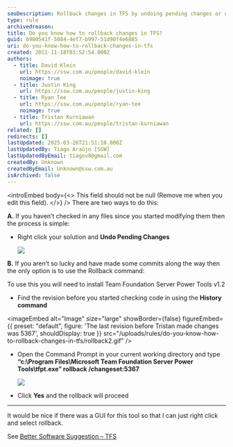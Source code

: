 ```yaml
---
seoDescription: Rollback changes in TFS by undoing pending changes or using Team Foundation Server Power Tools to revert unwanted code revisions.
type: rule
archivedreason:
title: Do you know how to rollback changes in TFS?
guid: 6980541f-5084-4ef7-b997-51d90f4e6885
uri: do-you-know-how-to-rollback-changes-in-tfs
created: 2011-11-18T03:52:54.000Z
authors:
  - title: David Klein
    url: https://ssw.com.au/people/david-klein
    noimage: true
  - title: Justin King
    url: https://ssw.com.au/people/justin-king
  - title: Ryan Tee
    url: https://ssw.com.au/people/ryan-tee
    noimage: true
  - title: Tristan Kurniawan
    url: https://ssw.com.au/people/tristan-kurniawan
related: []
redirects: []
lastUpdated: 2025-03-26T21:51:10.000Z
lastUpdatedBy: Tiago Araújo [SSW]
lastUpdatedByEmail: tiagov8@gmail.com
createdBy: Unknown
createdByEmail: Unknown@ssw.com.au
isArchived: false
---
```


<introEmbed
  body={<>
This field should not be null (Remove me when you edit this field).
  </>}
/>
There are two ways to do this:

**A.** If you haven’t checked in any files since you started modifying them then the process is simple:

* Right click your solution and **Undo Pending Changes**

  ![](/uploads/rules/do-you-know-how-to-rollback-changes-in-tfs/rollback1.gif)

**B.** If you aren’t so lucky and have made some commits along the way then the only option is to use the Rollback command:

To use this you will need to install Team Foundation Server Power Tools v1.2

* Find the revision before you started checking code in using the **History command**

  
<imageEmbed
  alt="Image"
  size="large"
  showBorder={false}
  figureEmbed={{
    preset: "default",
    figure: 'The last revision before Tristan made changes was 5367',
    shouldDisplay: true
  }}
  src="/uploads/rules/do-you-know-how-to-rollback-changes-in-tfs/rollback2.gif"
/>

* Open the Command Prompt in your current working directory and type **“c:\Program Files\Microsoft Team Foundation Server Power Tools\tfpt.exe” rollback /changeset:5367**

  ![](/uploads/rules/do-you-know-how-to-rollback-changes-in-tfs/rollback3.gif)

* Click  **Yes** and the rollback will proceed

---

It would be nice if there was a GUI for this tool so that I can just right click and select rollback.

See [Better Software Suggestion – TFS](https://www.ssw.com.au/archive/standards/better-software-suggestions/team-foundation-server.html#RollbackGUI)
